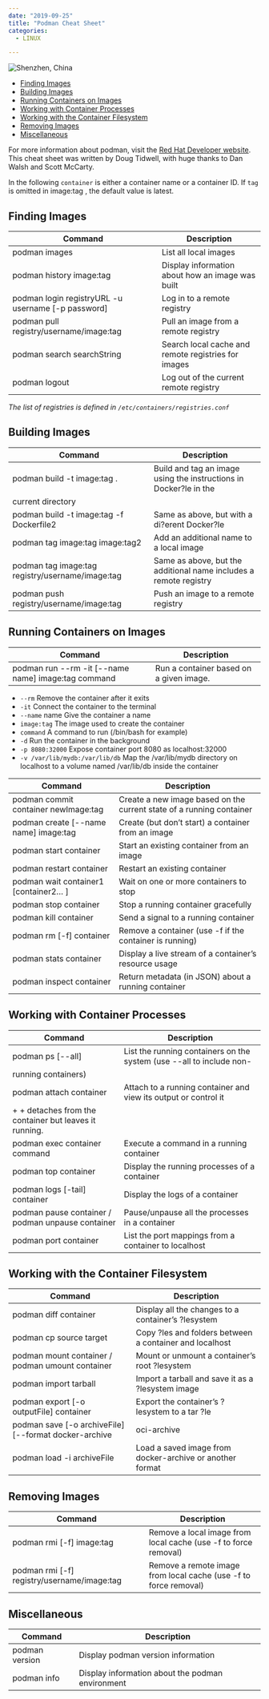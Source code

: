 ```yaml
---
date: "2019-09-25"
title: "Podman Cheat Sheet"
categories:
  - LINUX

---
```


![Shenzhen, China](./photo-kt443t6d_64hdh43hfh6dgjdfhg4_d.jpg)


<!-- TOC -->

- [Finding Images](#finding-images)
- [Building Images](#building-images)
- [Running Containers on Images](#running-containers-on-images)
- [Working with Container Processes](#working-with-container-processes)
- [Working with the Container Filesystem](#working-with-the-container-filesystem)
- [Removing Images](#removing-images)
- [Miscellaneous](#miscellaneous)

<!-- /TOC -->



For more information about podman, visit the [Red Hat Developer website](https://developers.redhat.com/). This cheat sheet was written by Doug Tidwell, with huge thanks to Dan Walsh and Scott McCarty.


In the following `container` is either a container name or a container ID. If `tag` is omitted in image:tag , the default value is latest.


## Finding Images


| Command | Description |
|---|---|
| podman images | List all local images |
| podman history image:tag | Display information about how an image was built |
| podman login registryURL -u username [-p password] | Log in to a remote registry |
| podman pull registry/username/image:tag | Pull an image from a remote registry |
| podman search searchString | Search local cache and remote registries for images |
| podman logout | Log out of the current remote registry |

_The list of registries is defined in `/etc/containers/registries.conf`_


## Building Images


| Command | Description |
|---|---|
| podman build -t image:tag . | Build and tag an image using the instructions in Docker?le in the
current directory |
| podman build -t image:tag -f Dockerfile2 | Same as above, but with a di?erent Docker?le |
| podman tag image:tag image:tag2 | Add an additional name to a local image |
| podman tag image:tag registry/username/image:tag | Same as above, but the additional name includes a remote registry |
| podman push registry/username/image:tag | Push an image to a remote registry |


## Running Containers on Images


| Command | Description |
|---|---|
| podman run --rm -it [--name name] image:tag command | Run a container based on a given image. |


* `--rm` Remove the container after it exits
* `-it` Connect the container to the terminal
* `--name` name Give the container a name
* `image:tag` The image used to create the container
* `command` A command to run (/bin/bash for example)
* `-d` Run the container in the background
* `-p 8080:32000` Expose container port 8080 as localhost:32000
* `-v /var/lib/mydb:/var/lib/db` Map the /var/lib/mydb directory on localhost to a volume named /var/lib/db inside the container


| Command | Description |
|---|---|
| podman commit container newImage:tag | Create a new image based on the current state of a running container |
| podman create [--name name] image:tag | Create (but don’t start) a container from an image |
| podman start container | Start an existing container from an image |
| podman restart container | Restart an existing container |
| podman wait container1 [container2… ] | Wait on one or more containers to stop |
| podman stop container | Stop a running container gracefully |
| podman kill container | Send a signal to a running container |
| podman rm [-f] container | Remove a container (use -f if the container is running) |
| podman stats container | Display a live stream of a container’s resource usage |
| podman inspect container | Return metadata (in JSON) about a running container |



## Working with Container Processes


| Command | Description |
|---|---|
| podman ps [--all] | List the running containers on the system (use --all to include non-
running containers) |
| podman attach container | Attach to a running container and view its output or control it
+ + detaches from the container but leaves it running. |
| podman exec container command | Execute a command in a running container |
| podman top container | Display the running processes of a container |
| podman logs [-tail] container | Display the logs of a container |
| podman pause container / podman unpause container | Pause/unpause all the processes in a container |
| podman port container | List the port mappings from a container to localhost |



## Working with the Container Filesystem


| Command | Description |
|---|---|
| podman diff container | Display all the changes to a container’s ?lesystem |
| podman cp source target | Copy ?les and folders between a container and localhost |
| podman mount container / podman umount container | Mount or unmount a container’s root ?lesystem |
| podman import tarball | Import a tarball and save it as a ?lesystem image |
| podman export [-o outputFile] container | Export the container’s ?lesystem to a tar ?le |
| podman save [-o archiveFile] [--format docker-archive | oci-archive | oci-dir | docker-dir] image:tag | Save an image in docker-archive (default) or another format |
| podman load -i archiveFile | Load a saved image from docker-archive or another format |



## Removing Images


| Command | Description |
|---|---|
| podman rmi [-f] image:tag | Remove a local image from local cache (use -f to force removal) |
| podman rmi [-f] registry/username/image:tag | Remove a remote image from local cache (use -f to force removal) |



## Miscellaneous


| Command | Description |
|---|---|
| podman version | Display podman version information |
| podman info | Display information about the podman environment |